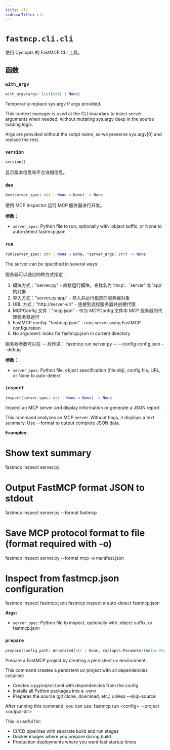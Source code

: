 ```yaml
---
title: cli
sidebarTitle: cli
---
```


# `fastmcp.cli.cli`


使用 Cyclopts 的 FastMCP CLI 工具。

## 函数

### `with_argv` <sup><a href="https://github.com/jlowin/fastmcp/blob/main/src/fastmcp/cli/cli.py#L68" target="_blank"><Icon icon="github" style="width: 14px; height: 14px;" /></a></sup>

```python
with_argv(args: list[str] | None)
```


Temporarily replace sys.argv if args provided.

This context manager is used at the CLI boundary to inject
server arguments when needed, without mutating sys.argv deep
in the source loading logic.

Args are provided without the script name, so we preserve sys.argv[0]
and replace the rest.


### `version` <sup><a href="https://github.com/jlowin/fastmcp/blob/main/src/fastmcp/cli/cli.py#L91" target="_blank"><Icon icon="github" style="width: 14px; height: 14px;" /></a></sup>

```python
version()
```


显示版本信息和平台详细信息。


### `dev` <sup><a href="https://github.com/jlowin/fastmcp/blob/main/src/fastmcp/cli/cli.py#L129" target="_blank"><Icon icon="github" style="width: 14px; height: 14px;" /></a></sup>

```python
dev(server_spec: str | None = None) -> None
```


使用 MCP Inspector 运行 MCP 服务器进行开发。

**参数：**
- `server_spec`: Python file to run, optionally with \:object suffix, or None to auto-detect fastmcp.json


### `run` <sup><a href="https://github.com/jlowin/fastmcp/blob/main/src/fastmcp/cli/cli.py#L310" target="_blank"><Icon icon="github" style="width: 14px; height: 14px;" /></a></sup>

```python
run(server_spec: str | None = None, *server_args: str) -> None
```


The server can be specified in several ways:

服务器可以通过四种方式指定：
1. 模块方式："server.py" - 直接运行模块，查找名为 'mcp'、'server' 或 'app' 的对象
2. 导入方式："server.py:app" - 导入并运行指定的服务器对象
3. URL 方式："http://server-url" - 连接到远程服务器并创建代理
4. MCPConfig 文件："mcp.json" - 作为 MCPConfig 文件中 MCP 服务器的代理服务器运行
5. FastMCP config: "fastmcp.json" - runs server using FastMCP configuration
6. No argument: looks for fastmcp.json in current directory

服务器参数可以在 -- 后传递：
fastmcp run server.py -- --config config.json --debug

**参数：**
- `server_spec`: Python file, object specification (file\:obj), config file, URL, or None to auto-detect


### `inspect` <sup><a href="https://github.com/jlowin/fastmcp/blob/main/src/fastmcp/cli/cli.py#L524" target="_blank"><Icon icon="github" style="width: 14px; height: 14px;" /></a></sup>

```python
inspect(server_spec: str | None = None) -> None
```


Inspect an MCP server and display information or generate a JSON report.

This command analyzes an MCP server. Without flags, it displays a text summary.
Use --format to output complete JSON data.

**Examples:**

# Show text summary
fastmcp inspect server.py

# Output FastMCP format JSON to stdout
fastmcp inspect server.py --format fastmcp

# Save MCP protocol format to file (format required with -o)
fastmcp inspect server.py --format mcp -o manifest.json

# Inspect from fastmcp.json configuration
fastmcp inspect fastmcp.json
fastmcp inspect  # auto-detect fastmcp.json

**Args:**
- `server_spec`: Python file to inspect, optionally with \:object suffix, or fastmcp.json


### `prepare` <sup><a href="https://github.com/jlowin/fastmcp/blob/main/src/fastmcp/cli/cli.py#L765" target="_blank"><Icon icon="github" style="width: 14px; height: 14px;" /></a></sup>

```python
prepare(config_path: Annotated[str | None, cyclopts.Parameter(help='Path to fastmcp.json configuration file')] = None, output_dir: Annotated[str | None, cyclopts.Parameter(help='Directory to create the persistent environment in')] = None, skip_source: Annotated[bool, cyclopts.Parameter(help='Skip source preparation (e.g., git clone)')] = False) -> None
```


Prepare a FastMCP project by creating a persistent uv environment.

This command creates a persistent uv project with all dependencies installed:
- Creates a pyproject.toml with dependencies from the config
- Installs all Python packages into a .venv
- Prepares the source (git clone, download, etc.) unless --skip-source

After running this command, you can use:
fastmcp run &lt;config&gt; --project &lt;output-dir&gt;

This is useful for:
- CI/CD pipelines with separate build and run stages
- Docker images where you prepare during build
- Production deployments where you want fast startup times

